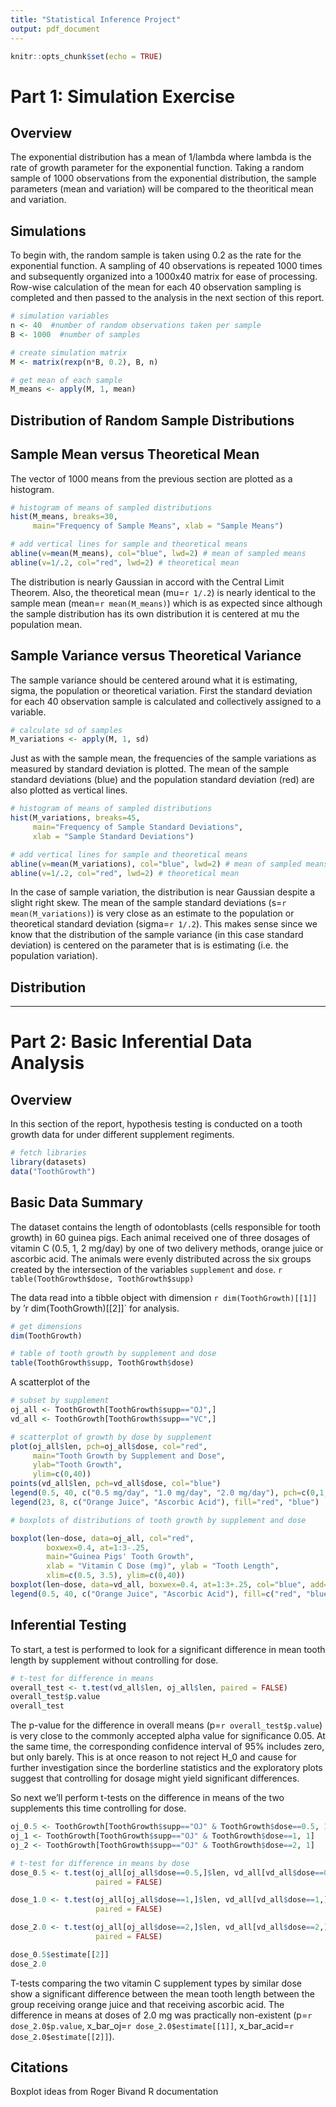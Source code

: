 ```yaml
---
title: "Statistical Inference Project"
output: pdf_document
---
```


```r
knitr::opts_chunk$set(echo = TRUE)
```

# Part 1: Simulation Exercise
## Overview

The exponential distribution has a mean of 1/lambda where lambda is the rate of growth parameter for the exponential function. Taking a random sample of 1000 observations from the exponential distribution, the sample parameters (mean and variation) will be compared to the theoritical mean and variation.


## Simulations

To begin with, the random sample is taken using 0.2 as the rate for the exponential function. A sampling of 40 observations is repeated 1000 times and subsequently organized into a 1000x40 matrix for ease of processing. Row-wise calculation of the mean for each 40 observation sampling is completed and then passed to the analysis in the next section of this report.

```r
# simulation variables
n <- 40  #number of random observations taken per sample
B <- 1000  #number of samples

# create simulation matrix
M <- matrix(rexp(n*B, 0.2), B, n)

# get mean of each sample
M_means <- apply(M, 1, mean)
```

## Distribution of Random Sample Distributions
## Sample Mean versus Theoretical Mean


The vector of 1000 means from the previous section are plotted as a histogram. 
```r
# histogram of means of sampled distributions
hist(M_means, breaks=30, 
     main="Frequency of Sample Means", xlab = "Sample Means")

# add vertical lines for sample and theoretical means
abline(v=mean(M_means), col="blue", lwd=2) # mean of sampled means
abline(v=1/.2, col="red", lwd=2) # theoretical mean
```

The distribution is nearly Gaussian in accord with the Central Limit Theorem. Also, the theoretical mean (mu=`r 1/.2`) is nearly identical to the sample mean (mean=`r mean(M_means)`) which is as expected since although the sample distribution has its own distribution it is centered at mu the population mean.

## Sample Variance versus Theoretical Variance

The sample variance should be centered around what it is estimating, sigma, the population or theoretical variation. First the standard deviation for each 40 observation sample is calculated and collectively assigned to a variable.

```r
# calculate sd of samples
M_variations <- apply(M, 1, sd)
```

Just as with the sample mean, the frequencies of the sample variations as measured by standard deviation is plotted. The mean of the sample standard deviations (blue) and the population standard deviation (red) are also plotted as vertical lines.

```r
# histogram of means of sampled distributions
hist(M_variations, breaks=45, 
     main="Frequency of Sample Standard Deviations", 
     xlab = "Sample Standard Deviations")

# add vertical lines for sample and theoretical means
abline(v=mean(M_variations), col="blue", lwd=2) # mean of sampled means
abline(v=1/.2, col="red", lwd=2) # theoretical mean
```

In the case of sample variation, the distribution is near Gaussian despite a slight right skew. The mean of the sample standard deviations (s=`r mean(M_variations)`) is very close as an estimate to the population or theoretical standard deviation (sigma=`r 1/.2`). This makes sense since we know that the distribution of the sample variance (in this case standard deviation) is centered on the parameter that is is estimating (i.e. the population variation).

## Distribution



* * *

# Part 2: Basic Inferential Data Analysis

## Overview

In this section of the report, hypothesis testing is conducted on a tooth growth data for under different supplement regiments.

```r
# fetch libraries
library(datasets)
data("ToothGrowth")

```

## Basic Data Summary

The dataset contains the length of odontoblasts (cells responsible for tooth growth) in 60 guinea pigs. Each animal received one of three dosages of vitamin C (0.5, 1, 2 mg/day) by one of two delivery methods, orange juice or ascorbic acid. The animals were evenly distributed across the six groups created by the intersection of the variables `supplement` and `dose`. `r table(ToothGrowth$dose, ToothGrowth$supp)`

The data read into a tibble object with dimension `r dim(ToothGrowth)[[1]]` by 'r dim(ToothGrowth)[[2]]` for analysis. 

```r
# get dimensions
dim(ToothGrowth)

# table of tooth growth by supplement and dose
table(ToothGrowth$supp, ToothGrowth$dose)
```

A scatterplot of the 

```r
# subset by supplement
oj_all <- ToothGrowth[ToothGrowth$supp=="OJ",]
vd_all <- ToothGrowth[ToothGrowth$supp=="VC",]

# scatterplot of growth by dose by supplement
plot(oj_all$len, pch=oj_all$dose, col="red", 
     main="Tooth Growth by Supplement and Dose", 
     ylab="Tooth Growth",
     ylim=c(0,40))
points(vd_all$len, pch=vd_all$dose, col="blue")
legend(0.5, 40, c("0.5 mg/day", "1.0 mg/day", "2.0 mg/day"), pch=c(0,1,2))
legend(23, 8, c("Orange Juice", "Ascorbic Acid"), fill="red", "blue")

```

```r
# boxplots of distributions of tooth growth by supplement and dose

boxplot(len~dose, data=oj_all, col="red",
        boxwex=0.4, at=1:3-.25,
        main="Guinea Pigs' Tooth Growth", 
        xlab = "Vitamin C Dose (mg)", ylab = "Tooth Length",
        xlim=c(0.5, 3.5), ylim=c(0,40))
boxplot(len~dose, data=vd_all, boxwex=0.4, at=1:3+.25, col="blue", add=TRUE)
legend(0.5, 40, c("Orange Juice", "Ascorbic Acid"), fill=c("red", "blue"))


```

## Inferential Testing

To start, a test is performed to look for a significant difference in mean tooth length by supplement without controlling for dose.

```r
# t-test for difference in means
overall_test <- t.test(vd_all$len, oj_all$len, paired = FALSE)
overall_test$p.value
overall_test

```

The p-value for the difference in overall means (p=`r overall_test$p.value`) is very close to the commonly accepted alpha value for significance 0.05. At the same time, the corresponding confidence interval of 95% includes zero, but only barely. This is at once reason to not reject H_0 and cause for further investigation since the borderline statistics and the exploratory plots suggest that controlling for dosage might yield significant differences.  

So next we'll perform t-tests on the difference in means of the two supplements this time controlling for dose.

```r
oj_0.5 <- ToothGrowth[ToothGrowth$supp=="OJ" & ToothGrowth$dose==0.5, 1]
oj_1 <- ToothGrowth[ToothGrowth$supp=="OJ" & ToothGrowth$dose==1, 1]
oj_2 <- ToothGrowth[ToothGrowth$supp=="OJ" & ToothGrowth$dose==2, 1]

# t-test for difference in means by dose
dose_0.5 <- t.test(oj_all[oj_all$dose==0.5,]$len, vd_all[vd_all$dose==0.5,]$len,
                   paired = FALSE)

dose_1.0 <- t.test(oj_all[oj_all$dose==1,]$len, vd_all[vd_all$dose==1,]$len,
                   paired = FALSE)

dose_2.0 <- t.test(oj_all[oj_all$dose==2,]$len, vd_all[vd_all$dose==2,]$len,
                   paired = FALSE)

dose_0.5$estimate[[2]]
dose_2.0
```

T-tests comparing the two vitamin C supplement types by similar dose show a significant difference between the mean tooth length between the group receiving orange juice and that receiving ascorbic acid. The difference in means at doses of 2.0 mg was practically non-existent (p=`r dose_2.0$p.value`, x_bar_oj=`r dose_2.0$estimate[[1]]`, x_bar_acid=`r dose_2.0$estimate[[2]]`). 


## Citations

Boxplot ideas from Roger Bivand R documentation